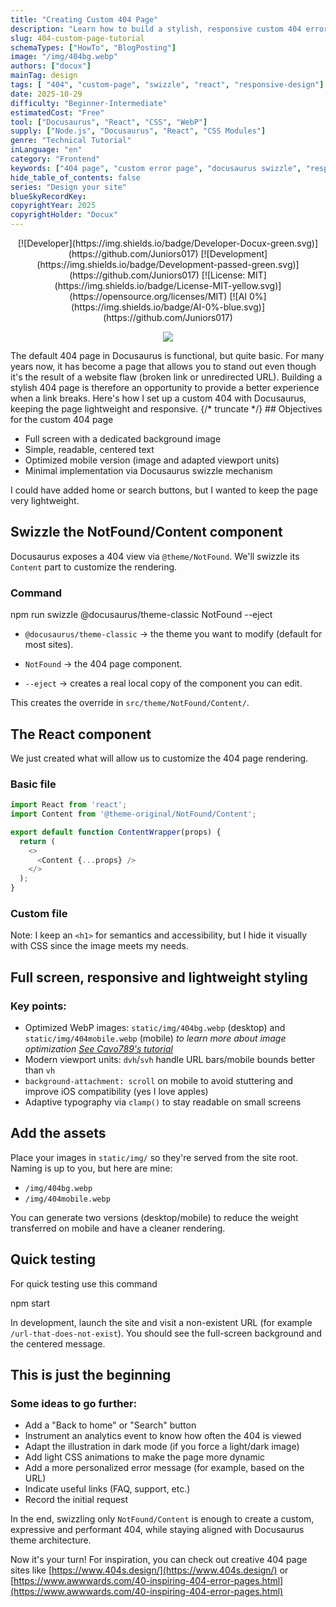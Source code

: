 ```yaml
---
title: "Creating Custom 404 Page"
description: "Learn how to build a stylish, responsive custom 404 error page in Docusaurus using swizzle, modern CSS, and optimized WebP images."
slug: 404-custom-page-tutorial
schemaTypes: ["HowTo", "BlogPosting"]
image: "/img/404bg.webp"
authors: ["docux"]
mainTag: design
tags: [ "404", "custom-page", "swizzle", "react", "responsive-design"]
date: 2025-10-29
difficulty: "Beginner-Intermediate"
estimatedCost: "Free"
tool: ["Docusaurus", "React", "CSS", "WebP"]
supply: ["Node.js", "Docusaurus", "React", "CSS Modules"]
genre: "Technical Tutorial"
inLanguage: "en"
category: "Frontend"
keywords: ["404 page", "custom error page", "docusaurus swizzle", "responsive design", "react component", "webp optimization"]
hide_table_of_contents: false
series: "Design your site"
blueSkyRecordKey: 
copyrightYear: 2025
copyrightHolder: "Docux"
---
```


<center>
<div>
[![Developer](https://img.shields.io/badge/Developer-Docux-green.svg)](https://github.com/Juniors017)
[![Development](https://img.shields.io/badge/Development-passed-green.svg)](https://github.com/Juniors017)
[![License: MIT](https://img.shields.io/badge/License-MIT-yellow.svg)](https://opensource.org/licenses/MIT)
[![AI 0%](https://img.shields.io/badge/AI-0%-blue.svg)](https://github.com/Juniors017)

![](/img/404bg.webp)
</div>
</center>
The default 404 page in Docusaurus is functional, but quite basic. For many years now, it has become a page that allows you to stand out even though it's the result of a website flaw (broken link or unredirected URL).
Building a stylish 404 page is therefore an opportunity to provide a better experience when a link breaks. Here's how I set up a custom 404 with Docusaurus, keeping the page lightweight and responsive.
{/* truncate */}
## Objectives for the custom 404 page

- Full screen with a dedicated background image
- Simple, readable, centered text
- Optimized mobile version (image and adapted viewport units)
- Minimal implementation via Docusaurus swizzle mechanism

I could have added home or search buttons, but I wanted to keep the page very lightweight.

## Swizzle the NotFound/Content component

Docusaurus exposes a 404 view via `@theme/NotFound`. We'll swizzle its `Content` part to customize the rendering.

### Command
<Terminal title="user@machine: ~/yourproject">

npm run swizzle @docusaurus/theme-classic NotFound --eject

</Terminal>

- `@docusaurus/theme-classic` → the theme you want to modify (default for most sites).

- `NotFound` → the 404 page component.

- `--eject` → creates a real local copy of the component you can edit.

This creates the override in `src/theme/NotFound/Content/`.

## The React component

We just created what will allow us to customize the 404 page rendering.

### Basic file

<Snippet filename="src/theme/NotFound/Content/index.js" >

```js title="src/theme/NotFound/Content/index.js"
import React from 'react';
import Content from '@theme-original/NotFound/Content';

export default function ContentWrapper(props) {
  return (
    <>
      <Content {...props} />
    </>
  );
}
```
</Snippet>

### Custom file

<Snippet filename="src/theme/NotFound/Content/index.js" source="src/theme/NotFound/Content/index.js"/>   


Note: I keep an `<h1>` for semantics and accessibility, but I hide it visually with CSS since the image meets my needs.

## Full screen, responsive and lightweight styling

<Snippet filename="src/theme/NotFound/Content/styles.module.css" source="src/theme/NotFound/Content/styles.module.css"/>   

### Key points:

- Optimized WebP images: `static/img/404bg.webp` (desktop) and `static/img/404mobile.webp` (mobile) *to learn more about image optimization [See Cavo789's tutorial](https://www.avonture.be/blog/reduce-image-size)*
- Modern viewport units: `dvh`/`svh` handle URL bars/mobile bounds better than `vh`
- `background-attachment: scroll` on mobile to avoid stuttering and improve iOS compatibility (yes I love apples)
- Adaptive typography via `clamp()` to stay readable on small screens

## Add the assets

Place your images in `static/img/` so they're served from the site root. Naming is up to you, but here are mine:

- `/img/404bg.webp`
- `/img/404mobile.webp`

You can generate two versions (desktop/mobile) to reduce the weight transferred on mobile and have a cleaner rendering.

## Quick testing

For quick testing use this command

<Terminal title="user@machine: ~/yourproject">

npm start

</Terminal>

In development, launch the site and visit a non-existent URL (for example `/url-that-does-not-exist`). You should see the full-screen background and the centered message.

## This is just the beginning

### Some ideas to go further:

- Add a "Back to home" or "Search" button
- Instrument an analytics event to know how often the 404 is viewed
- Adapt the illustration in dark mode (if you force a light/dark image)
- Add light CSS animations to make the page more dynamic
- Add a more personalized error message (for example, based on the URL)
- Indicate useful links (FAQ, support, etc.)
- Record the initial request



In the end, swizzling only `NotFound/Content` is enough to create a custom, expressive and performant 404, while staying aligned with Docusaurus theme architecture.

Now it's your turn! For inspiration, you can check out creative 404 page sites like [https://www.404s.design/](https://www.404s.design/) or [https://www.awwwards.com/40-inspiring-404-error-pages.html](https://www.awwwards.com/40-inspiring-404-error-pages.html)  

